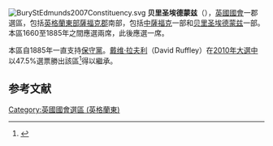 [[File:BuryStEdmunds2007Constituency.svg|right]]
'''贝里圣埃德蒙兹'''（{{lang-en|Bury St Edmunds}}），[[英國|英國]][[英國國會|國會]]一郡選區，包括[[英格蘭|英格蘭]][[英格蘭東|東部]][[薩福克郡|薩福克郡]]南部，包括[[中薩福克|中薩福克]]一部和[[贝里圣埃德蒙兹|贝里圣埃德蒙兹]]一部。本區1660至1885年之間應選兩席，此後應選一席。

本區自1885年一直支持[[保守黨_(英國)|保守黨]]。[[戴维·拉夫利|戴维·拉夫利]]（David Ruffley）在[[2010年英國大選|2010年大選中]]以47.5%選票勝出該區<ref name="">{{cite news|publisher=[[英國廣播公司|英國廣播公司]]|date=2010年5月7日|title=Election 2010/Constituency/Bury St Edmunds|url=http://news.bbc.co.uk/1/shared/election2010/results/constituency/a84.stm|accessdate=2010年6月14日|archive-date=2017年9月4日|archive-url=https://web.archive.org/web/20170904234133/http://news.bbc.co.uk/1/shared/election2010/results/constituency/a84.stm|dead-url=no}}</ref>得以繼承。

==参考文献==
<div class="references-small">
<references></references>
</div>

{{DEFAULTSORT:Bury St Edmunds (UK Parliament constituency)}}
[[Category:英國國會選區_(英格蘭東)|Category:英國國會選區 (英格蘭東)]]